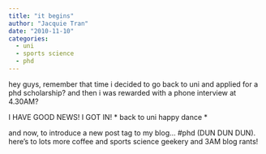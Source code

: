 ```yaml
---
title: "it begins"
author: "Jacquie Tran"
date: "2010-11-10"
categories:
  - uni
  - sports science
  - phd
---
```


hey guys, remember that time i decided to go back to uni and applied for a phd scholarship? and then i was rewarded with a phone interview at 4.30AM?

I HAVE GOOD NEWS! I GOT IN! * back to uni happy dance *

and now, to introduce a new post tag to my blog... #phd (DUN DUN DUN). here's to lots more coffee and sports science geekery and 3AM blog rants!
